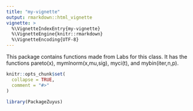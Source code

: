 ```yaml
---
title: "my-vignette"
output: rmarkdown::html_vignette
vignette: >
  %\VignetteIndexEntry{my-vignette}
  %\VignetteEngine{knitr::rmarkdown}
  %\VignetteEncoding{UTF-8}
---
```


This package contains functions made from Labs for this class. It has the functions pareto(x), mymlnorm(x,mu,sig), myci(t), and mybin(iter,n,p).

```r
knitr::opts_chunk$set(
  collapse = TRUE,
  comment = "#>"
)
```

```r
library(PackageZuyus)
```
